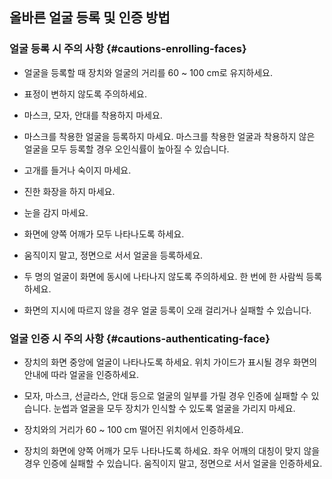 ## 올바른 얼굴 등록 및 인증 방법

### 얼굴 등록 시 주의 사항 {#cautions-enrolling-faces}

* 얼굴을 등록할 때 장치와 얼굴의 거리를 60 ~ 100 cm로 유지하세요.

* 표정이 변하지 않도록 주의하세요.

* 마스크, 모자, 안대를 착용하지 마세요.

* 마스크를 착용한 얼굴을 등록하지 마세요. 마스크를 착용한 얼굴과 착용하지 않은 얼굴을 모두 등록할 경우 오인식률이 높아질 수 있습니다.

* 고개를 들거나 숙이지 마세요.

* 진한 화장을 하지 마세요.

* 눈을 감지 마세요.

* 화면에 양쪽 어깨가 모두 나타나도록 하세요.

* 움직이지 말고, 정면으로 서서 얼굴을 등록하세요.

* 두 명의 얼굴이 화면에 동시에 나타나지 않도록 주의하세요. 한 번에 한 사람씩 등록하세요.

* 화면의 지시에 따르지 않을 경우 얼굴 등록이 오래 걸리거나 실패할 수 있습니다.

### 얼굴 인증 시 주의 사항 {#cautions-authenticating-face}

* 장치의 화면 중앙에 얼굴이 나타나도록 하세요. 위치 가이드가 표시될 경우 화면의 안내에 따라 얼굴을 인증하세요.

* 모자, 마스크, 선글라스, 안대 등으로 얼굴의 일부를 가릴 경우 인증에 실패할 수 있습니다. 눈썹과 얼굴을 모두 장치가 인식할 수 있도록 얼굴을 가리지 마세요.

* 장치와의 거리가 60 ~ 100 cm 떨어진 위치에서 인증하세요.

* 장치의 화면에 양쪽 어깨가 모두 나타나도록 하세요. 좌우 어깨의 대칭이 맞지 않을 경우 인증에 실패할 수 있습니다. 움직이지 말고, 정면으로 서서 얼굴을 인증하세요.